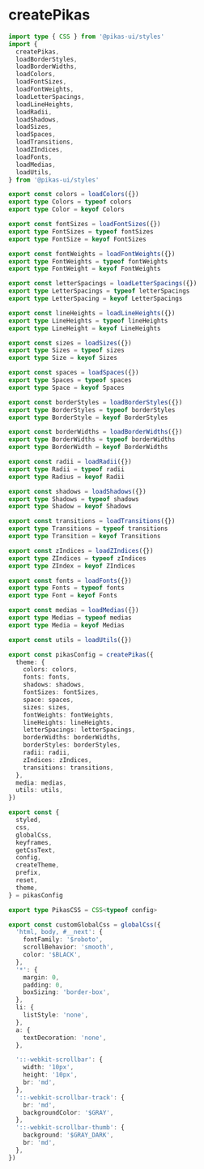 
<NextSeo title="createPikas" />

# createPikas

```ts
import type { CSS } from '@pikas-ui/styles'
import {
  createPikas,
  loadBorderStyles,
  loadBorderWidths,
  loadColors,
  loadFontSizes,
  loadFontWeights,
  loadLetterSpacings,
  loadLineHeights,
  loadRadii,
  loadShadows,
  loadSizes,
  loadSpaces,
  loadTransitions,
  loadZIndices,
  loadFonts,
  loadMedias,
  loadUtils,
} from '@pikas-ui/styles'

export const colors = loadColors({})
export type Colors = typeof colors
export type Color = keyof Colors

export const fontSizes = loadFontSizes({})
export type FontSizes = typeof fontSizes
export type FontSize = keyof FontSizes

export const fontWeights = loadFontWeights({})
export type FontWeights = typeof fontWeights
export type FontWeight = keyof FontWeights

export const letterSpacings = loadLetterSpacings({})
export type LetterSpacings = typeof letterSpacings
export type LetterSpacing = keyof LetterSpacings

export const lineHeights = loadLineHeights({})
export type LineHeights = typeof lineHeights
export type LineHeight = keyof LineHeights

export const sizes = loadSizes({})
export type Sizes = typeof sizes
export type Size = keyof Sizes

export const spaces = loadSpaces({})
export type Spaces = typeof spaces
export type Space = keyof Spaces

export const borderStyles = loadBorderStyles({})
export type BorderStyles = typeof borderStyles
export type BorderStyle = keyof BorderStyles

export const borderWidths = loadBorderWidths({})
export type BorderWidths = typeof borderWidths
export type BorderWidth = keyof BorderWidths

export const radii = loadRadii({})
export type Radii = typeof radii
export type Radius = keyof Radii

export const shadows = loadShadows({})
export type Shadows = typeof shadows
export type Shadow = keyof Shadows

export const transitions = loadTransitions({})
export type Transitions = typeof transitions
export type Transition = keyof Transitions

export const zIndices = loadZIndices({})
export type ZIndices = typeof zIndices
export type ZIndex = keyof ZIndices

export const fonts = loadFonts({})
export type Fonts = typeof fonts
export type Font = keyof Fonts

export const medias = loadMedias({})
export type Medias = typeof medias
export type Media = keyof Medias

export const utils = loadUtils({})

export const pikasConfig = createPikas({
  theme: {
    colors: colors,
    fonts: fonts,
    shadows: shadows,
    fontSizes: fontSizes,
    space: spaces,
    sizes: sizes,
    fontWeights: fontWeights,
    lineHeights: lineHeights,
    letterSpacings: letterSpacings,
    borderWidths: borderWidths,
    borderStyles: borderStyles,
    radii: radii,
    zIndices: zIndices,
    transitions: transitions,
  },
  media: medias,
  utils: utils,
})

export const {
  styled,
  css,
  globalCss,
  keyframes,
  getCssText,
  config,
  createTheme,
  prefix,
  reset,
  theme,
} = pikasConfig

export type PikasCSS = CSS<typeof config>

export const customGlobalCss = globalCss({
  'html, body, #__next': {
    fontFamily: '$roboto',
    scrollBehavior: 'smooth',
    color: '$BLACK',
  },
  '*': {
    margin: 0,
    padding: 0,
    boxSizing: 'border-box',
  },
  li: {
    listStyle: 'none',
  },
  a: {
    textDecoration: 'none',
  },

  '::-webkit-scrollbar': {
    width: '10px',
    height: '10px',
    br: 'md',
  },
  '::-webkit-scrollbar-track': {
    br: 'md',
    backgroundColor: '$GRAY',
  },
  '::-webkit-scrollbar-thumb': {
    background: '$GRAY_DARK',
    br: 'md',
  },
})
```
